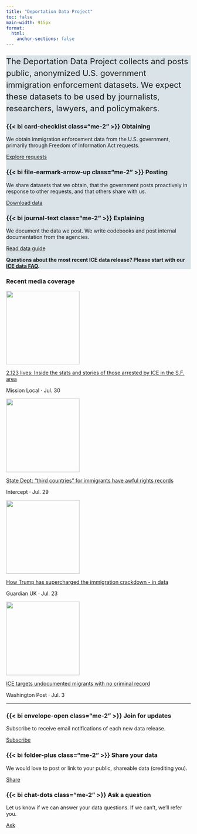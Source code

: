```yaml
---
title: "Deportation Data Project"
toc: false
main-width: 915px
format:
  html:
    anchor-sections: false
---
```


```{=html}
<style>
.bold-link {
  font-weight: bold;
}
</style>
```

::: {.container .py-3 .px-4 .rounded style="background-color: #D9E3E8"}

<p style="font-size:22px; line-height: 2rem">The Deportation Data Project collects and posts public, anonymized U.S. government immigration enforcement datasets. We expect these datasets to be used by journalists, researchers, lawyers, and policymakers.</p>

::: {.grid}

::: {.g-col-12 .g-col-md-4 .g-col-lg-4}

### {{< bi card-checklist class="me-2" >}} Obtaining 

We obtain immigration enforcement data from the U.S. government, primarily through Freedom of Information Act requests. 

[Explore requests](/foia.html){.btn-action-primary .btn-action .btn .btn-outline-primary .btn-sm role="button"} 

:::

::: {.g-col-12 .g-col-md-4 .g-col-lg-4}

### {{< bi file-earmark-arrow-up class="me-2" >}} Posting

We share datasets that we obtain, that the government posts proactively in response to other requests, and that others share with us.

[Download data](/data.html){.btn-action-primary .btn-action .btn .btn-outline-primary .btn-sm role="button"} 

:::

::: {.g-col-12 .g-col-md-4 .g-col-lg-4}

### {{< bi journal-text class="me-2" >}} Explaining

We document the data we post. We write codebooks and post internal documentation from the agencies.

[Read data guide](/guide.html){.btn-action-primary .btn-action .btn .btn-outline-primary .btn-sm role="button"} 

:::

<!-- /grid-->
:::

<p></p>

**Questions about the most recent ICE data release? Please start with our [ICE data FAQ](https://deportationdata.org/docs/ice.html#faq){.bold-link}.**

<!-- /div -->
::: 


<!-- cards -->

::: {.container .px-4}

### Recent media coverage {.pb-3}

::: {.grid}

::: {.g-col-12 .g-col-md-4 .g-col-lg-3}


[![](https://newspack-missionlocal.s3.amazonaws.com/mission/wp-content/uploads/2025/07/Featured_image_V4.jpeg){.card-img-top .w-100 style="height:200px; object-fit:cover;"}](https://missionlocal.org/2025/07/ice-data-immigrants-arrested-sf/)

[2,123 lives: Inside the stats and stories of those arrested by ICE in the S.F. area](https://missionlocal.org/2025/07/ice-data-immigrants-arrested-sf/)

<p class="card-text small text-muted">Mission Local · Jul. 30</p>

:::


::: {.g-col-12 .g-col-md-4 .g-col-lg-3}

[![](https://theintercept.com/wp-content/uploads/2025/07/GettyImages-2198762855-e1753796149869.jpg?w=3600){.card-img-top .w-100 style="height:200px; object-fit:cover;"}](https://theintercept.com/2025/07/29/trump-deport-immigrants-third-country-human-rights)


[State Dept: "third countries" for immigrants have awful rights records](https://theintercept.com/2025/07/29/trump-deport-immigrants-third-country-human-rights)

<p class="card-text small text-muted">Intercept · Jul. 29</p>


:::

::: {.g-col-12 .g-col-md-4 .g-col-lg-3}

[![](https://i.guim.co.uk/img/media/fa8a22654cbec0db5072e14d9247a184059ef5f5/240_0_2366_1892/master/2366.jpg?width=620&dpr=2&s=none&crop=none){.card-img-top .w-100 style="height:200px; object-fit:cover;"}](https://www.theguardian.com/us-news/ng-interactive/2025/jul/23/trump-ice-data-deportations-detention)

[How Trump has supercharged the immigration crackdown - in data](https://www.theguardian.com/us-news/ng-interactive/2025/jul/23/trump-ice-data-deportations-detention)

<p class="card-text small text-muted">Guardian UK · Jul. 23</p>


:::


::: {.g-col-12 .g-col-md-4 .g-col-lg-3}

[![](https://gfx-data.news-engineering.aws.wapo.pub/ai2html/ICEArrestData/CB7MQ2EMCBFWTJ3NDHHCS7JIDY/ICEUNDERTRUMP24VS25-medium.jpg?v=50){.card-img-top .w-100 style="height:200px; object-fit:cover;"}](https://www.washingtonpost.com/immigration/2025/07/03/ice-arrests-migrants-criminal-record-numbers)

[ICE targets undocumented migrants with no criminal record](https://www.washingtonpost.com/immigration/2025/07/03/ice-arrests-migrants-criminal-record-numbers)

<p class="card-text small text-muted">Washington Post · Jul. 3</p>


:::



:::

:::
<!-- /cards -->



::: {.container .py-3 .px-4}

---

::: {.grid}

::: {.g-col-12 .g-col-md-4 .g-col-lg-4}

### {{< bi envelope-open class="me-2" >}} Join for updates

Subscribe to receive email notifications of each new data release.

[Subscribe](https://groups.google.com/a/law.berkeley.edu/g/deportation_data_updates/about){.btn-action-primary .btn-action .btn .btn-outline-primary .btn-sm role="button"} 

:::

::: {.g-col-12 .g-col-md-4 .g-col-lg-4}

### {{< bi folder-plus class="me-2" >}} Share your data 

We would love to post or link to your public, shareable data (crediting you).

[Share](mailto:deportation_data_questions@law.berkeley.edu){.btn .btn-outline-primary .btn-sm role="button"} 

:::


::: {.g-col-12 .g-col-md-4 .g-col-lg-4}

### {{< bi chat-dots class="me-2" >}} Ask a question 

Let us know if we can answer your data questions. If we can't, we'll refer you.

[Ask](mailto:deportation_data_questions@law.berkeley.edu){.btn-action-primary .btn-action .btn .btn-outline-primary .btn-sm role="button"} 

:::

:::

<!-- div -->
:::



